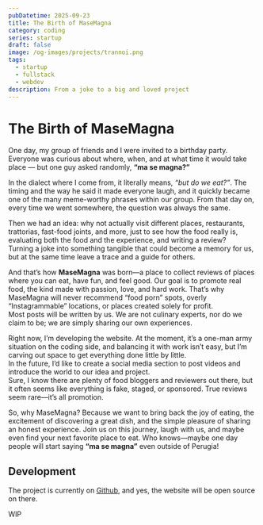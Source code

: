 ```yaml
---
pubDatetime: 2025-09-23
title: The Birth of MaseMagna
category: coding
series: startup
draft: false
image: /og-images/projects/trannoi.png
tags:
  - startup
  - fullstack
  - webdev
description: From a joke to a big and loved project
---
```


# The Birth of MaseMagna

One day, my group of friends and I were invited to a birthday party. Everyone was curious about where, when, and at what time it would take place — but one guy asked randomly, **“ma se magna?”**

In the dialect where I come from, it literally means, _“but do we eat?”_. The timing and the way he said it made everyone laugh, and it quickly became one of the many meme-worthy phrases within our group. From that day on, every time we went somewhere, the question was always the same.

Then we had an idea: why not actually visit different places, restaurants, trattorias, fast-food joints, and more, just to see how the food really is, evaluating both the food and the experience, and writing a review?  
Turning a joke into something tangible that could become a memory for us, but at the same time leave a trace and a guide for others.

And that’s how **MaseMagna** was born—a place to collect reviews of places where you can eat, have fun, and feel good. Our goal is to promote real food, the kind made with passion, love, and hard work. That’s why MaseMagna will never recommend “food porn” spots, overly “Instagrammable” locations, or places created solely for profit.  
Most posts will be written by us. We are not culinary experts, nor do we claim to be; we are simply sharing our own experiences.

Right now, I’m developing the website. At the moment, it’s a one-man army situation on the coding side, and balancing it with work isn’t easy, but I’m carving out space to get everything done little by little.  
In the future, I’d like to create a social media section to post videos and introduce the world to our idea and project.  
Sure, I know there are plenty of food bloggers and reviewers out there, but it often seems like everything is fake, staged, or sponsored. True reviews seem rare—it’s all promotion.

So, why MaseMagna? Because we want to bring back the joy of eating, the excitement of discovering a great dish, and the simple pleasure of sharing an honest experience. Join us on this journey, laugh with us, and maybe even find your next favorite place to eat.
Who knows—maybe one day people will start saying **“ma se magna”** even outside of Perugia!

## Development

The project is currently on [Github](https://github.com/Cassio7/masemagna), and yes, the website will be open source on there.

WIP